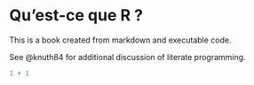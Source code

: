 # Qu'est-ce que R ?

This is a book created from markdown and executable code.

See @knuth84 for additional discussion of literate programming.

```r
1 + 1
```
